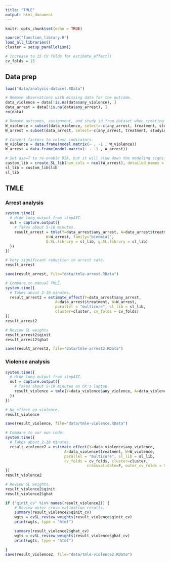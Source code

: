 ```yaml
---
title: "TMLE"
output: html_document
---
```


```r
knitr::opts_chunk$set(echo = TRUE)
```

```r
source("function_library.R")
load_all_libraries()
cluster = setup_parallelism()

# Increase to 15 CV folds for estimate_effect()
cv_folds = 15
```

## Data prep

```r
load("data/analysis-dataset.RData")

# Remove observations with missing data for the outcome.
data_violence = data[!is.na(data$any_violence), ]
data_arrest = data[!is.na(data$any_arrest), ]
rm(data)

# Remove outcomes, assignment, and study id from dataset when creating W dataframe.
W_violence = subset(data_violence, select=-c(any_arrest, treatment, studyid, any_violence))
W_arrest = subset(data_arrest, select=-c(any_arrest, treatment, studyid, any_violence))

# Convert factors to column indicators.
W_violence = data.frame(model.matrix(~ . -1 , W_violence))
W_arrest = data.frame(model.matrix(~ . -1 , W_arrest))

```

```r
# Set dsa=T to re-enable DSA, but it will slow down the modeling significantly.
custom_lib = create_SL_lib(num_cols = ncol(W_arrest), detailed_names = T)
sl_lib = custom_lib$lib
sl_lib
```

## TMLE

### Arrest analysis

```r
system.time({
  # Hide long output from stepAIC.
  out = capture.output({
    # Takes about 5-10 minutes.
    result_arrest = tmle(Y=data_arrest$any_arrest, A=data_arrest$treatment,
                  W=W_arrest, family="binomial",
                  Q.SL.library = sl_lib, g.SL.library = sl_lib)
  })
})

# Very significant reduction in arrest rate.
result_arrest

save(result_arrest, file="data/tmle-arrest.RData")
```

```r
# Compare to manual TMLE.
system.time({
  # Takes about 2-10 minutes.
  result_arrest2 = estimate_effect(Y=data_arrest$any_arrest,
                      A=data_arrest$treatment, W=W_arrest,
                      parallel = "multicore", sl_lib = sl_lib,
                      cluster=cluster, cv_folds = cv_folds)
})
result_arrest2

# Review SL weights
result_arrest2$qinit
result_arrest2$ghat

save(result_arrest2, file="data/tmle-arrest2.RData")
```

### Violence analysis

```r

system.time({
  # Hide long output from stepAIC.
  out = capture.output({
    # Takes about 5-10 minutes on CK's laptop.
    result_violence = tmle(Y=data_violence$any_violence, A=data_violence$treatment, W=W_violence, family="binomial", Q.SL.library = sl_lib, g.SL.library = sl_lib)
  })
})

# No effect on violence.
result_violence

save(result_violence, file="data/tmle-violence.RData")

```

```r

# Compare to our own code:
system.time({
  # Takes about 2-10 minutes.
  result_violence2 = estimate_effect(Y=data_violence$any_violence, 
                          A=data_violence$treatment, W=W_violence,
                          parallel = "multicore", sl_lib = sl_lib,
                          cv_folds = cv_folds, cluster=cluster,
      	  	  						crossvalidate=F, outer_cv_folds = 5)
})
result_violence2

# Review SL weights.
result_violence2$qinit
result_violence2$ghat

if ("qinit_cv" %in% names(result_violence2)) {
	# Review outer cross-validation results.
	summary(result_violence2$qinit_cv)
	wgts = cvSL_review_weights(result_violence$qinit_cv)
	print(wgts, type = "html")

	summary(result_violence2$ghat_cv)
	wgts = cvSL_review_weights(result_violence$ghat_cv)
	print(wgts, type = "html")

}
save(result_violence2, file="data/tmle-violence2.RData")

```
